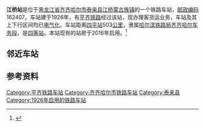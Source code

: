 {{noteTA
|1=zh-cn:始发车次; zh-hk:列車班次;
|2=zh-cn:车次; zh-hk:班次;
}}
{{Distinguish|江桥镇站|姜桥站}}
{{Infobox China railway station
|车站名称 = 江桥站
|图片 = 江桥站2017.jpg
|图片介绍 = 随平齐铁路电气化改造工程建设的新站房
|其他名称 = 
|车站拼音 = Jiangqiao
|英文名称 = Jiangqiao Railway Station
|车站代码 = 56591<ref>{{cite book|title=中华人民共和国铁路车站代码（GB/T 10302-2010）|publisher=中国标准出版社|year=2010|isbn=155066140495|ignore-isbn-error=true|pages=17}}</ref>
|电报码 = JQX<ref>{{cite book|author=铁道部电子计算技术中心, 铁道部运输局|title=铁路车站站名代码表：TMIS使用|publisher=中国铁道出版社|location=北京|year=1998|isbn=9787113030995|pages=139}}</ref><ref>{{cite book|author=[[中华人民共和国铁道部|中华人民共和国铁道部]]|title=铁路电报站名略号（2012）|publisher=中国铁道出版社|location=北京|year=2012|unified=15113·3468|pages=60}}</ref>
|拼音码 = JQI
|车站位置 = [[黑龙江省|黑龙江省]][[齐齐哈尔市|齐齐哈尔市]][[泰来县|泰来县]][[江桥蒙古族镇|江桥蒙古族镇]]
|坐标 = {{coord|46.769484|123.678124|display=inline,title}}
|归属 = [[哈尔滨铁路局|哈尔滨铁路局]][[齐齐哈尔车务段|齐齐哈尔车务段]]
|线路 = [[平齐铁路|平齐铁路]]
|车站等级 = [[四等站_(中铁)|四等站]]
}}
'''江桥站'''是位于[[黑龙江省|黑龙江省]][[齐齐哈尔市|齐齐哈尔市]][[泰来县|泰来县]][[江桥蒙古族镇|江桥蒙古族镇]]的一个铁路车站，[[邮政编码|邮政编码]]162407。车站建于1926年，有[[平齐铁路|平齐铁路]]经过该站，现办理客货运业务，车站及其上下行区间均已[[电气化|电气化]]。车站距离[[四平站|四平站]]503[[公里|公里]]，隶属[[哈尔滨铁路局|哈尔滨铁路局]][[齐齐哈尔车务段|齐齐哈尔车务段]]，是[[四等站_(中铁)|四等站]]。本站现有的站房于2016年启用。<ref>{{cite news|author=谢雅萍|url=http://www.peoplerail.com/rail/show-469-292709-1.html|title=中铁城建三公司平齐铁路电气化改造工程江桥火车站交付使用|publisher=[[人民铁道|人民铁道]]|date=2016-10-08|accessdate=2017-08-06|archive-date=2019-08-22|archive-url=https://web.archive.org/web/20190822185450/http://www.peoplerail.com/rail/show-469-292709-1.html|dead-url=no}}</ref>

== 邻近车站 ==
{{start rail box|[[File:China_Railways.svg|16px]] [[中国铁路|中国铁路]]}}
{{s-inop|[[平洋站|平洋站]]<br /><s>''[[豆海站|豆海站]]''</s>、<s>''[[江海站|江海站]]''</s>(已撤销)|{{站|四平}}方向}}
{{s-line|[[平齐铁路|平齐铁路]]<br />← 22km 江桥站 13km →}}
{{s-inop|[[大兴站_(黑龙江省)|大兴站]]<br /><s>''[[大江站_(泰来县)|大江站]]''</s>(已撤销)|{{站|齐齐哈尔}}方向}}
{{end box}}

== 参考资料 ==
{{reflist}}

{{平齐铁路}}
{{铁路车站小作品}}
{{黑龙江小作品}}

[[Category:平齐铁路车站|Category:平齐铁路车站]]
[[Category:齐齐哈尔市铁路车站|Category:齐齐哈尔市铁路车站]]
[[Category:泰来县|Category:泰来县]]
[[Category:1926年启用的铁路车站|Category:1926年启用的铁路车站]]